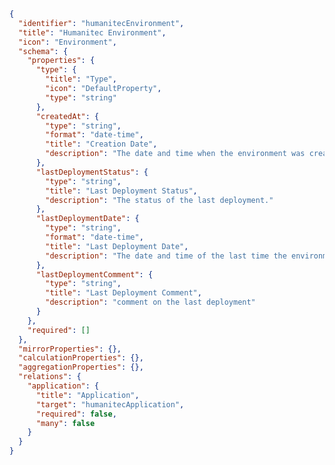 ```json showLineNumbers

{
  "identifier": "humanitecEnvironment",
  "title": "Humanitec Environment",
  "icon": "Environment",
  "schema": {
    "properties": {
      "type": {
        "title": "Type",
        "icon": "DefaultProperty",
        "type": "string"
      },
      "createdAt": {
        "type": "string",
        "format": "date-time",
        "title": "Creation Date",
        "description": "The date and time when the environment was created."
      },
      "lastDeploymentStatus": {
        "type": "string",
        "title": "Last Deployment Status",
        "description": "The status of the last deployment."
      },
      "lastDeploymentDate": {
        "type": "string",
        "format": "date-time",
        "title": "Last Deployment Date",
        "description": "The date and time of the last time the environment was deployed."
      },
      "lastDeploymentComment": {
        "type": "string",
        "title": "Last Deployment Comment",
        "description": "comment on the last deployment"
      }
    },
    "required": []
  },
  "mirrorProperties": {},
  "calculationProperties": {},
  "aggregationProperties": {},
  "relations": {
    "application": {
      "title": "Application",
      "target": "humanitecApplication",
      "required": false,
      "many": false
    }
  }
}
```